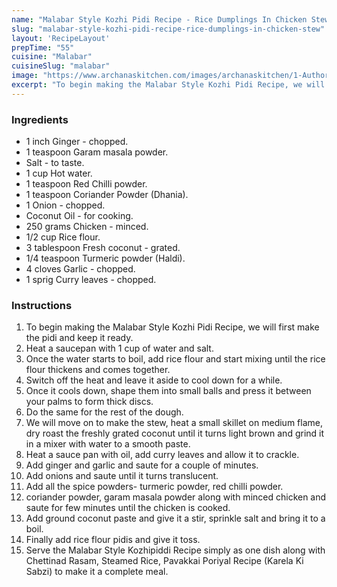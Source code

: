---
name: "Malabar Style Kozhi Pidi Recipe - Rice Dumplings In Chicken Stew"
slug: "malabar-style-kozhi-pidi-recipe-rice-dumplings-in-chicken-stew"
layout: 'RecipeLayout'
prepTime: "55"
cuisine: "Malabar"
cuisineSlug: "malabar"
image: "https://www.archanaskitchen.com/images/archanaskitchen/1-Author/sibyl_sunitha/Malabar_Style_Kozhipiddi_Recipe_Rice_Dumplings_in_Chicken_Stew_Recipe_.jpg"
excerpt: "To begin making the Malabar Style Kozhi Pidi Recipe, we will first make the pidi and keep it ready"
---

### Ingredients

- 1 inch Ginger - chopped.
- 1 teaspoon Garam masala powder.
- Salt - to taste.
- 1 cup Hot water.
- 1 teaspoon Red Chilli powder.
- 1 teaspoon Coriander Powder (Dhania).
- 1 Onion - chopped.
- Coconut Oil - for cooking.
- 250 grams Chicken - minced.
- 1/2 cup Rice flour.
- 3 tablespoon Fresh coconut - grated.
- 1/4 teaspoon Turmeric powder (Haldi).
- 4 cloves Garlic - chopped.
- 1 sprig Curry leaves - chopped.

### Instructions

1. To begin making the Malabar Style Kozhi Pidi Recipe, we will first make the pidi and keep it ready.
1. Heat a saucepan with 1 cup of water and salt.
1. Once the water starts to boil, add rice flour and start mixing until the rice flour thickens and comes together.
1. Switch off the heat and leave it aside to cool down for a while.
1. Once it cools down, shape them into small balls and press it between your palms to form thick discs.
1. Do the same for the rest of the dough.
1. We will move on to make the stew, heat a small skillet on medium flame, dry roast the freshly grated coconut until it turns light brown and grind it in a mixer with water to a smooth paste.
1. Heat a sauce pan with oil, add curry leaves and allow it to crackle.
1. Add ginger and garlic and saute for a couple of minutes.
1. Add onions and saute until it turns translucent.
1. Add all the spice powders-  turmeric powder,  red chilli powder.
1. coriander powder,  garam masala powder along with minced chicken and saute for few minutes until the chicken is cooked.
1. Add ground coconut paste and give it a stir, sprinkle salt and bring it to a boil.
1. Finally add rice flour pidis and give it toss.
1. Serve the Malabar Style Kozhipiddi Recipe simply as one dish along with Chettinad Rasam, Steamed Rice, Pavakkai Poriyal Recipe (Karela Ki Sabzi) to make it a complete meal.
